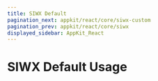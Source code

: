 ---
title: SIWX Default
pagination_next: appkit/react/core/siwx-custom
pagination_prev: appkit/react/core/siwx
displayed_sidebar: AppKit_React
---


# SIWX Default Usage

<SiwxDefault />